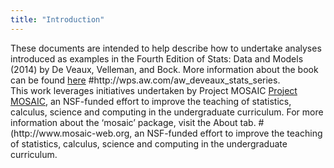 ```yaml
---
title: "Introduction"
---
```


These documents are intended to help describe how to undertake analyses introduced 
as examples in the Fourth Edition of Stats: Data and Models (2014) by De Veaux, Velleman, and Bock.
More information about the book can be found [here](http://wps.aw.com/aw_deveaux_stats_series)
#http://wps.aw.com/aw_deveaux_stats_series.
<br>
This work leverages initiatives undertaken by Project MOSAIC [Project MOSAIC](http://www.mosaic-web.org), an NSF-funded effort to improve the teaching of statistics, calculus, science and computing in the undergraduate curriculum. For more information about the 'mosaic' package, visit the About tab. 
#(http://www.mosaic-web.org, an NSF-funded effort to improve the teaching of statistics, calculus, science and computing in the undergraduate curriculum. 